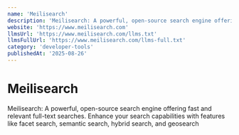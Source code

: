 ```yaml
---
name: 'Meilisearch'
description: 'Meilisearch: A powerful, open-source search engine offering fast and relevant full-text searches. Enhance your search capabilities with features like facet search, semantic search, hybrid search, and geosearch'
website: 'https://www.meilisearch.com'
llmsUrl: 'https://www.meilisearch.com/llms.txt'
llmsFullUrl: 'https://www.meilisearch.com/llms-full.txt'
category: 'developer-tools'
publishedAt: '2025-08-26'
---
```


# Meilisearch

Meilisearch: A powerful, open-source search engine offering fast and relevant full-text searches. Enhance your search capabilities with features like facet search, semantic search, hybrid search, and geosearch
